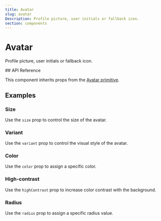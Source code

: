 ```yaml
---
title: Avatar
slug: avatar
Description: Profile picture, user initials or fallback icon.
section: components
---
```

# Avatar

<Description>Profile picture, user initials or fallback icon.</Description>

<ComponentThemesPreview name="avatar" file="avatar-demo" />
## API Reference

This component inherits props from the [Avatar primitive](/primitives/components/avatar).

## Examples


### Size

Use the `size` prop to control the size of the avatar.

<ComponentThemesPreview name="avatar" file="avatar-sizes-demo" />

### Variant

Use the `variant` prop to control the visual style of the avatar.

<ComponentThemesPreview name="avatar" file="avatar-variant-demo" />

### Color

Use the `color` prop to assign a specific color.

<ComponentThemesPreview name="avatar" file="avatar-color-demo" />

### High-contrast

Use the `highContrast` prop to increase color contrast with the background.

<ComponentThemesPreview name="avatar" file="avatar-hc-demo" />


### Radius

Use the `radius` prop to assign a specific radius value.

<ComponentThemesPreview name="avatar" file="avatar-radius-demo" />
